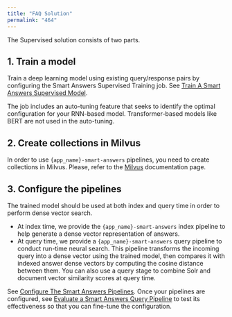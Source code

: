 ```yaml
---
title: "FAQ Solution"
permalink: "464"
---
```


The Supervised solution consists of two parts.

## 1. Train a model

Train a deep learning model using existing query/response pairs by configuring the Smart Answers Supervised Training job. See [Train A Smart Answers Supervised Model](/how-to/652/train-a-smart-answers-supervised-model).

The job includes an auto-tuning feature that seeks to identify the optimal configuration for your RNN-based model. Transformer-based models like BERT are not used in the auto-tuning.

## 2. Create collections in Milvus

In order to use `{app_name}-smart-answers` pipelines, you need to create collections in Milvus. Please, refer to the [Milvus](/fusion/5.9/8821/milvus) documentation page.

## 3. Configure the pipelines

The trained model should be used at both index and query time in order to perform dense vector search.

* At index time, we provide the `{app_name}-smart-answers` index pipeline to help generate a dense vector representation of answers.
* At query time, we provide a `{app_name}-smart-answers` query pipeline to conduct run-time neural search. This pipeline transforms the incoming query into a dense vector using the trained model, then compares it with indexed answer dense vectors by computing the cosine distance between them. You can also use a query stage to combine Solr and document vector similarity scores at query time.

See [Configure The Smart Answers Pipelines](/how-to/918/configure-the-smart-answers-pipelines-5-3-and-later). Once your pipelines are configured, see [Evaluate a Smart Answers Query Pipeline](/how-to/653/evaluate-a-smart-answers-query-pipeline) to test its effectiveness so that you can fine-tune the configuration.